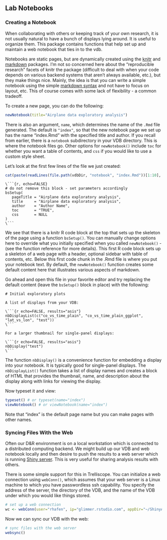 ## Lab Notebooks ##

### Creating a Notebook ###

When collaborating with others or keeping track of your own research, it is not usually natural to have a bunch of displays lying around.  It is useful to organize them.  This package contains functions that help set up and maintain a web notebook that ties in to the vdb.

Notebooks are static pages, but are dynamically created using the [knitr](http://yihui.name/knitr/) and [markdown](http://cran.r-project.org/web/packages/markdown/index.html) packages.  I'm not so concerned here about the "reproducible research" facets of knitr the package (difficult to deal with when your code depends on various backend systems that aren't always available, etc.), but they make things nice.  Mainly, the idea is that you can write a simple notebook using the simple [markdown syntax](http://daringfireball.net/projects/markdown/) and not have to focus on layout, etc.  This of course comes with some lack of flexibility - a common tradeoff.

To create a new page, you can do the following:

```r
newNotebook(title="Airplane data exploratory analysis")
```

There is also an argument, `name`, which determines the name of the `.Rmd` file generated.  The default is `"index"`, so that the new notebook page we set up has the name "index.Rmd" with the specified title and author.  If you recall from earlier, there is a `notebook` subdirectory in your VDB directory.  This is where the notebook files go.  Other options for `newNotebook()` include `toc` for whether you want a table of contents, and `css` if you would like to use a custom style sheet.

Let's look at the first few lines of the file we just created:

```r
cat(paste(readLines(file.path(vdbDir, "notebook", "index.Rmd"))[1:10], collapse="\n"))
```

<pre><code>\```{r, echo=FALSE}
# do not remove this block - set parameters accordingly
bsSetup(
   pageTitle = "Airplane data exploratory analysis", 
   title     = "Airplane data exploratory analysis",
   author    = "Author Name",
   toc       = "TRUE",
   css       = NULL
)
\```</code></pre>

We see that there is a knitr R code block at the top that sets up the skeleton of the page using a function `bsSetup()`.  You can manually change options here to override what you initially specified when you called `newNotebook()` - (see the function reference for more details).  This first R code block sets up a skeleton of a web page with a header, optional sidebar with table of contents, etc.  Below this first code chunk in the .Rmd file is where you put your notebook text.  By default, the `newNotebook()` function creates some default content here that illustrates various aspects of markdown.

Go ahead and open this file in your favorite editor and try replacing the default content (leave the `bsSetup()` block in place) with the following:

<pre><code># Initial exploratory plots

A list of displays from your VDB:

\```{r echo=FALSE, results="asis"}
nbDisplayList(c("co_vs_time_plain", "co_vs_time_plain_ggplot", "lat_vs_lon", "test"))
\```

For a larger thumbnail for single-panel displays:

\```{r echo=FALSE, results="asis"}
nbDisplay("test")
\```</code></pre>

The function `nbDisplay()` is a convenience function for embedding a display into your notebook.  It is typically good for single-panel displays.  The `nbDisplayList()` function takes a list of display names and creates a block of HTML that provides the thumbnail, name, and description about the display along with links for viewing the display.  

Now typeset it and view:

```r
typeset() # or typeset(name="index")
viewNotebook() # or viewNotebook(name="index")
```

Note that "index" is the default page name but you can make pages with other names.

### Syncing Files With the Web ###

Often our D&R environment is on a local workstation which is connected to a distributed computing backend.  We might build up our VDB and web notebook locally and then desire to push the results to a web server which is running [Shiny server](http://www.rstudio.com/shiny/server/).  This is very useful for sharing analysis results with others.

There is some simple support for this in Trelliscope.  You can initialize a web connection using `webConn()`, which assumes that your web server is a Linux machine to which you have passwordless ssh capability.  You specify the address of the server, the directory of the VDB, and the name of the VDB under which you would like things stored.

```r
# set up a web connection
wc <- webConn(user="rhafen", ip="glimmer.rstudio.com", appDir="~/ShinyApps", name="vdbexample2")
```

Now we can sync our VDB with the web:

```r
# sync files with the web server
websync()
```

